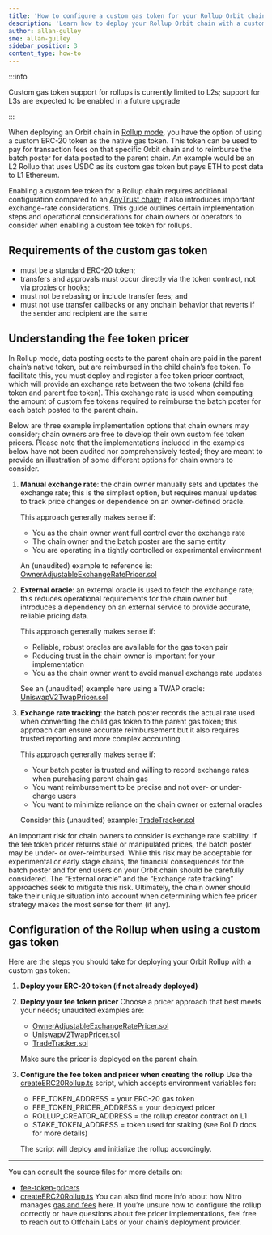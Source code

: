 ```yaml
---
title: 'How to configure a custom gas token for your Rollup Orbit chain'
description: 'Learn how to deploy your Rollup Orbit chain with a custom gas token'
author: allan-gulley
sme: allan-gulley
sidebar_position: 3
content_type: how-to
---
```


:::info

Custom gas token support for rollups is currently limited to L2s; support for L3s are expected to be enabled in a future upgrade

:::

When deploying an Orbit chain in [Rollup mode](https://docs.arbitrum.io/how-arbitrum-works/data-availability#rollup-mode), you have the option of using a custom ERC-20 token as the native gas token. This token can be used to pay for transaction fees on that specific Orbit chain and to reimburse the batch poster for data posted to the parent chain. An example would be an L2 Rollup that uses USDC as its custom gas token but pays ETH to post data to L1 Ethereum.

Enabling a custom fee token for a Rollup chain requires additional configuration compared to an [AnyTrust chain](https://docs.arbitrum.io/launch-orbit-chain/configure-your-chain/common-configurations/use-a-custom-gas-token); it also introduces important exchange-rate considerations. This guide outlines certain implementation steps and operational considerations for chain owners or operators to consider when enabling a custom fee token for rollups.

## Requirements of the custom gas token

- must be a standard ERC-20 token;
- transfers and approvals must occur directly via the token contract, not via proxies or hooks;
- must not be rebasing or include transfer fees; and
- must not use transfer callbacks or any onchain behavior that reverts if the sender and recipient are the same

## Understanding the fee token pricer

In Rollup mode, data posting costs to the parent chain are paid in the parent chain’s native token, but are reimbursed in the child chain’s fee token. To facilitate this, you must deploy and register a fee token pricer contract, which will provide an exchange rate between the two tokens (child fee token and parent fee token). This exchange rate is used when computing the amount of custom fee tokens required to reimburse the batch poster for each batch posted to the parent chain.

Below are three example implementation options that chain owners may consider; chain owners are free to develop their own custom fee token pricers. Please note that the implementations included in the examples below have not been audited nor comprehensively tested; they are meant to provide an illustration of some different options for chain owners to consider.

1. **Manual exchange rate**: the chain owner manually sets and updates the exchange rate; this is the simplest option, but requires manual updates to track price changes or dependence on an owner-defined oracle.
    
    This approach generally makes sense if:
    - You as the chain owner want full control over the exchange rate
    - The chain owner and the batch poster are the same entity
    - You are operating in a tightly controlled or experimental environment
    
    An (unaudited) example to reference is: [OwnerAdjustableExchangeRatePricer.sol](https://github.com/OffchainLabs/nitro-contracts/blob/main/test/foundry/fee-token-pricers/OwnerAdjustableExchangeRatePricer.sol)

2. **External oracle**: an external oracle is used to fetch the exchange rate; this reduces operational requirements for the chain owner but introduces a dependency on an external service to provide accurate, reliable pricing data.

    This approach generally makes sense if:
    - Reliable, robust oracles are available for the gas token pair
    - Reducing trust in the chain owner is important for your implementation
    - You as the chain owner want to avoid manual exchange rate updates

    See an (unaudited) example here using a TWAP oracle: [UniswapV2TwapPricer.sol](https://github.com/OffchainLabs/nitro-contracts/blob/main/test/foundry/fee-token-pricers/uniswap-v2-twap/UniswapV2TwapPricer.sol)

3. **Exchange rate tracking**: the batch poster records the actual rate used when converting the child gas token to the parent gas token; this approach can ensure accurate reimbursement but it also requires trusted reporting and more complex accounting.

    This approach generally makes sense if:
    - Your batch poster is trusted and willing to record exchange rates when purchasing parent chain gas
    - You want reimbursement to be precise and not over- or under-charge users
    - You want to minimize reliance on the chain owner or external oracles
	
    Consider this (unaudited) example: [TradeTracker.sol](https://github.com/OffchainLabs/nitro-contracts/blob/main/test/foundry/fee-token-pricers/trade-tracker/TradeTracker.sol)

An important risk for chain owners to consider is exchange rate stability. If the fee token pricer returns stale or manipulated prices, the batch poster may be under- or over-reimbursed. While this risk may be acceptable for experimental or early stage chains, the financial consequences for the batch poster and for end users on your Orbit chain should be carefully considered. The “External oracle” and the “Exchange rate tracking” approaches seek to mitigate this risk. Ultimately, the chain owner should take their unique situation into account when determining which fee pricer strategy makes the most sense for them (if any).

## Configuration of the Rollup when using a custom gas token

Here are the steps you should take for deploying your Orbit Rollup with a custom gas token:
1. **Deploy your ERC-20 token (if not already deployed)**
2. **Deploy your fee token pricer**
    Choose a pricer approach that best meets your needs; unaudited examples are:
    - [OwnerAdjustableExchangeRatePricer.sol](https://github.com/OffchainLabs/nitro-contracts/blob/main/test/foundry/fee-token-pricers/OwnerAdjustableExchangeRatePricer.sol)
    - [UniswapV2TwapPricer.sol](https://github.com/OffchainLabs/nitro-contracts/blob/main/test/foundry/fee-token-pricers/uniswap-v2-twap/UniswapV2TwapPricer.sol)
    - [TradeTracker.sol](https://github.com/OffchainLabs/nitro-contracts/blob/main/test/foundry/fee-token-pricers/trade-tracker/TradeTracker.sol)
    
    Make sure the pricer is deployed on the parent chain.
3. **Configure the fee token and pricer when creating the rollup**
    Use the [createERC20Rollup.ts](https://github.com/OffchainLabs/nitro-contracts/blob/main/scripts/createERC20Rollup.ts) script, which accepts environment variables for:
    - FEE_TOKEN_ADDRESS = your ERC-20 gas token
    - FEE_TOKEN_PRICER_ADDRESS = your deployed pricer
    - ROLLUP_CREATOR_ADDRESS = the rollup creator contract on L1
    - STAKE_TOKEN_ADDRESS = token used for staking (see BoLD docs for more details)

    The script will deploy and initialize the rollup accordingly.

---

You can consult the source files for more details on:
- [fee-token-pricers](https://github.com/OffchainLabs/nitro-contracts/tree/main/test/foundry/fee-token-pricers)
- [createERC20Rollup.ts](https://github.com/OffchainLabs/nitro-contracts/blob/main/scripts/createERC20Rollup.ts)
You can also find more info about how Nitro manages [gas and fees](https://docs.arbitrum.io/how-arbitrum-works/gas-fees) here. If you’re unsure how to configure the rollup correctly or have questions about fee pricer implementations, feel free to reach out to Offchain Labs or your chain’s deployment provider.
